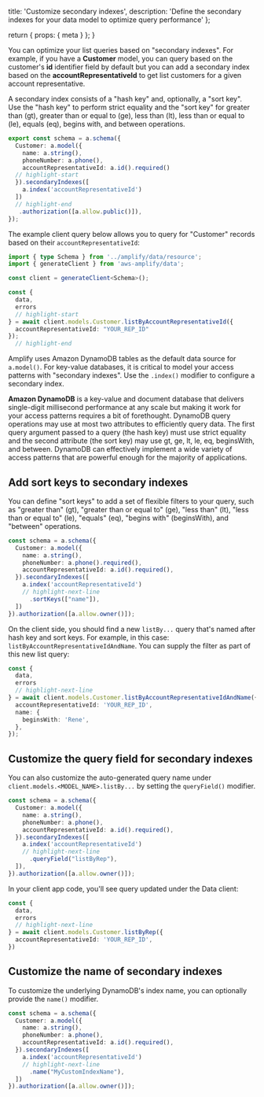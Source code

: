   title: 'Customize secondary indexes',
  description:
    'Define the secondary indexes for your data model to optimize query performance'
};

  return {
    props: {
      meta
    }
  };
}

You can optimize your list queries based on "secondary indexes". For example, if you have a **Customer** model, you can query based on the customer's **id** identifier field by default but you can add a secondary index based on the **accountRepresentativeId** to get list customers for a given account representative.

A secondary index consists of a "hash key" and, optionally, a "sort key". Use the "hash key" to perform strict equality and the "sort key" for greater than (gt), greater than or equal to (ge), less than (lt), less than or equal to (le), equals (eq), begins with, and between operations. 

```ts
export const schema = a.schema({
  Customer: a.model({
    name: a.string(),
    phoneNumber: a.phone(),
    accountRepresentativeId: a.id().required()
  // highlight-start
  }).secondaryIndexes([
    a.index('accountRepresentativeId')
  ])
  // highlight-end
   .authorization([a.allow.public()]),
});
```

The example client query below allows you to query for "Customer" records based on their `accountRepresentativeId`:

```ts
import { type Schema } from '../amplify/data/resource';
import { generateClient } from 'aws-amplify/data';

const client = generateClient<Schema>();

const {
  data,
  errors
  // highlight-start
} = await client.models.Customer.listByAccountRepresentativeId({
  accountRepresentativeId: "YOUR_REP_ID"
});
  // highlight-end
```

<Accordion title="Review how this works under the hood with Amazon DynamoDB">

Amplify uses Amazon DynamoDB tables as the default data source for `a.model()`. For key-value databases, it is critical to model your access patterns with "secondary indexes". Use the `.index()` modifier to configure a secondary index. 

**Amazon DynamoDB** is a key-value and document database that delivers single-digit millisecond performance at any scale but making it work for your access patterns requires a bit of forethought. DynamoDB query operations may use at most two attributes to efficiently query data. The first query argument passed to a query (the hash key) must use strict equality and the second attribute (the sort key) may use gt, ge, lt, le, eq, beginsWith, and between. DynamoDB can effectively implement a wide variety of access patterns that are powerful enough for the majority of applications.

</Accordion>

## Add sort keys to secondary indexes

You can define "sort keys" to add a set of flexible filters to your query, such as "greater than" (gt), "greater than or equal to" (ge), "less than" (lt), "less than or equal to" (le), "equals" (eq), "begins with" (beginsWith), and "between" operations. 

```ts title="amplify/data/resource.ts"
const schema = a.schema({
  Customer: a.model({
    name: a.string(),
    phoneNumber: a.phone().required(),
    accountRepresentativeId: a.id().required(),
  }).secondaryIndexes([
    a.index('accountRepresentativeId')
    // highlight-next-line
      .sortKeys(["name"]),
  ])
}).authorization([a.allow.owner()]);
```

On the client side, you should find a new `listBy...` query that's named after hash key and sort keys. For example, in this case: `listByAccountRepresentativeIdAndName`. You can supply the filter as part of this new list query:

```ts
const {
  data,
  errors
  // highlight-next-line
} = await client.models.Customer.listByAccountRepresentativeIdAndName({
  accountRepresentativeId: 'YOUR_REP_ID',
  name: {
    beginsWith: 'Rene',
  },
});
```

## Customize the query field for secondary indexes

You can also customize the auto-generated query name under `client.models.<MODEL_NAME>.listBy...` by setting the `queryField()` modifier.

```ts title="amplify/data/resource.ts"
const schema = a.schema({
  Customer: a.model({
    name: a.string(),
    phoneNumber: a.phone(),
    accountRepresentativeId: a.id().required(),
  }).secondaryIndexes([
    a.index('accountRepresentativeId')
    // highlight-next-line
      .queryField("listByRep"),
  ]),
}).authorization([a.allow.owner()]);
```

In your client app code, you'll see query updated under the Data client:

```ts
const {
  data,
  errors
  // highlight-next-line
} = await client.models.Customer.listByRep({
  accountRepresentativeId: 'YOUR_REP_ID',
})
```

## Customize the name of secondary indexes

To customize the underlying DynamoDB's index name, you can optionally provide the `name()` modifier.

```ts
const schema = a.schema({
  Customer: a.model({
    name: a.string(),
    phoneNumber: a.phone(),
    accountRepresentativeId: a.id().required(),
  }).secondaryIndexes([
    a.index('accountRepresentativeId')
    // highlight-next-line
      .name("MyCustomIndexName"),
  ])
}).authorization([a.allow.owner()]);
```
